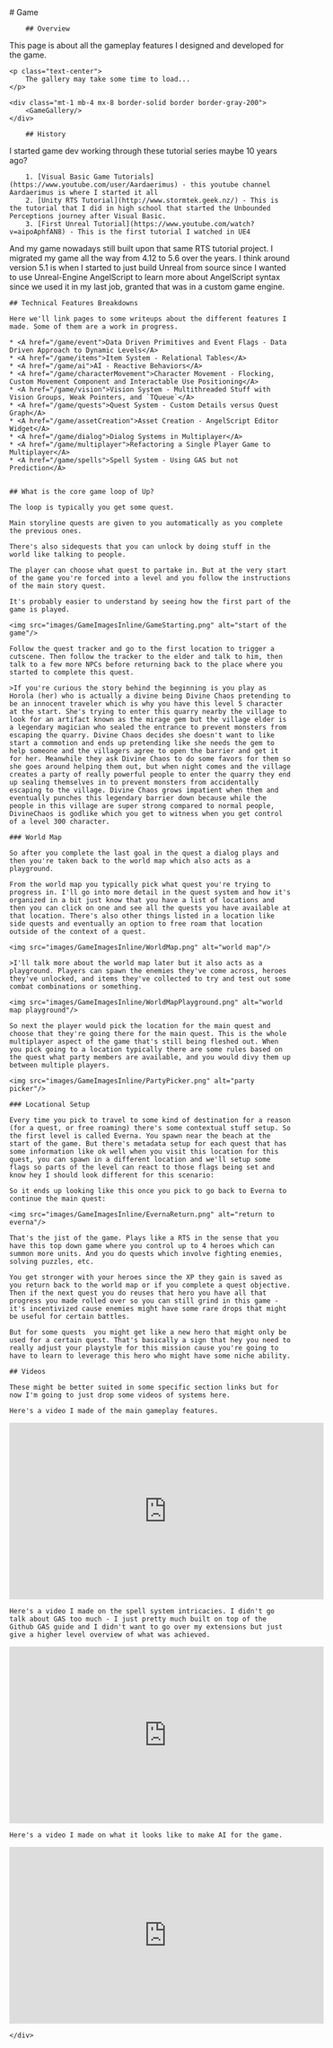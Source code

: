 
<main class="m-6">
    <div class="m-2 mdx-content">
        # Game
    
        ## Overview

This page is about all the gameplay features I designed and developed for the game.

    <p class="text-center">
        The gallery may take some time to load...
    </p>

    <div class="mt-1 mb-4 mx-8 border-solid border border-gray-200">
        <GameGallery/>
    </div>

        ## History

I started game dev working through these tutorial series maybe 10 years ago?

        1. [Visual Basic Game Tutorials](https://www.youtube.com/user/Aardaerimus) - this youtube channel Aardaerimus is where I started it all
        2. [Unity RTS Tutorial](http://www.stormtek.geek.nz/) - This is the tutorial that I did in high school that started the Unbounded Perceptions journey after Visual Basic.
        3. [First Unreal Tutorial](https://www.youtube.com/watch?v=aipoAphfAN8) - This is the first tutorial I watched in UE4

And my game nowadays still built upon that same RTS tutorial project. I migrated my game all the way from 4.12 to 5.6 over the years. I think around version 5.1 is when I started to just build Unreal from source since I wanted to use Unreal-Engine AngelScript to learn more about AngelScript syntax since we used it in my last job, granted that was in a custom game engine.

    ## Technical Features Breakdowns

    Here we'll link pages to some writeups about the different features I made. Some of them are a work in progress.

    * <A href="/game/event">Data Driven Primitives and Event Flags - Data Driven Approach to Dynamic Levels</A>
    * <A href="/game/items">Item System - Relational Tables</A>
    * <A href="/game/ai">AI - Reactive Behaviors</A>
    * <A href="/game/characterMovement">Character Movement - Flocking, Custom Movement Component and Interactable Use Positioning</A>
    * <A href="/game/vision">Vision System - Multithreaded Stuff with Vision Groups, Weak Pointers, and `TQueue`</A>
    * <A href="/game/quests">Quest System - Custom Details versus Quest Graph</A>
    * <A href="/game/assetCreation">Asset Creation - AngelScript Editor Widget</A>
    * <A href="/game/dialog">Dialog Systems in Multiplayer</A>
    * <A href="/game/multiplayer">Refactoring a Single Player Game to Multiplayer</A>
    * <A href="/game/spells">Spell System - Using GAS but not Prediction</A>
    

    ## What is the core game loop of Up?

    The loop is typically you get some quest.

    Main storyline quests are given to you automatically as you complete the previous ones.

    There's also sidequests that you can unlock by doing stuff in the world like talking to people.

    The player can choose what quest to partake in. But at the very start of the game you're forced into a level and you follow the instructions of the main story quest.

    It's probably easier to understand by seeing how the first part of the game is played.

    <img src="images/GameImagesInline/GameStarting.png" alt="start of the game"/>

    Follow the quest tracker and go to the first location to trigger a cutscene. Then follow the tracker to the elder and talk to him, then talk to a few more NPCs before returning back to the place where you started to complete this quest.

    >If you're curious the story behind the beginning is you play as Horola (her) who is actually a divine being Divine Chaos pretending to be an innocent traveler which is why you have this level 5 character at the start. She's trying to enter this quarry nearby the village to look for an artifact known as the mirage gem but the village elder is a legendary magician who sealed the entrance to prevent monsters from escaping the quarry. Divine Chaos decides she doesn't want to like start a commotion and ends up pretending like she needs the gem to help someone and the villagers agree to open the barrier and get it for her. Meanwhile they ask Divine Chaos to do some favors for them so she goes around helping them out, but when night comes and the village creates a party of really powerful people to enter the quarry they end up sealing themselves in to prevent monsters from accidentally escaping to the village. Divine Chaos grows impatient when them and eventually punches this legendary barrier down because while the people in this village are super strong compared to normal people, DivineChaos is godlike which you get to witness when you get control of a level 300 character.

    ### World Map

    So after you complete the last goal in the quest a dialog plays and then you're taken back to the world map which also acts as a playground.

    From the world map you typically pick what quest you're trying to progress in. I'll go into more detail in the quest system and how it's organized in a bit just know that you have a list of locations and then you can click on one and see all the quests you have available at that location. There's also other things listed in a location like side quests and eventually an option to free roam that location outside of the context of a quest.

    <img src="images/GameImagesInline/WorldMap.png" alt="world map"/>

    >I'll talk more about the world map later but it also acts as a playground. Players can spawn the enemies they've come across, heroes they've unlocked, and items they've collected to try and test out some combat combinations or something.

    <img src="images/GameImagesInline/WorldMapPlayground.png" alt="world map playground"/>

    So next the player would pick the location for the main quest and choose that they're going there for the main quest. This is the whole multiplayer aspect of the game that's still being fleshed out. When you pick going to a location typically there are some rules based on the quest what party members are available, and you would divy them up between multiple players.

    <img src="images/GameImagesInline/PartyPicker.png" alt="party picker"/>

    ### Locational Setup

    Every time you pick to travel to some kind of destination for a reason (for a quest, or free roaming) there's some contextual stuff setup. So the first level is called Everna. You spawn near the beach at the start of the game. But there's metadata setup for each quest that has some information like ok well when you visit this location for this quest, you can spawn in a different location and we'll setup some flags so parts of the level can react to those flags being set and know hey I should look different for this scenario:

    So it ends up looking like this once you pick to go back to Everna to continue the main quest:

    <img src="images/GameImagesInline/EvernaReturn.png" alt="return to everna"/>

    That's the jist of the game. Plays like a RTS in the sense that you have this top down game where you control up to 4 heroes which can summon more units. And you do quests which involve fighting enemies, solving puzzles, etc.

    You get stronger with your heroes since the XP they gain is saved as you return back to the world map or if you complete a quest objective. Then if the next quest you do reuses that hero you have all that progress you made rolled over so you can still grind in this game - it's incentivized cause enemies might have some rare drops that might be useful for certain battles.

    But for some quests  you might get like a new hero that might only be used for a certain quest. That's basically a sign that hey you need to really adjust your playstyle for this mission cause you're going to have to learn to leverage this hero who might have some niche ability.

    ## Videos

    These might be better suited in some specific section links but for now I'm going to just drop some videos of systems here.

    Here's a video I made of the main gameplay features.

<iframe
  width="560"
  height="315"
  src="https://www.youtube.com/embed/mkyvwwd0gbQ?si=PpTe-5lWkkV9c_H1"
  title="YouTube video player"
  frameborder="0"
  allow="accelerometer; autoplay; clipboard-write; encrypted-media; gyroscope; picture-in-picture; web-share"
  referrerpolicy="strict-origin-when-cross-origin"
  allowfullscreen
></iframe>

    Here's a video I made on the spell system intricacies. I didn't go talk about GAS too much - I just pretty much built on top of the Github GAS guide and I didn't want to go over my extensions but just give a higher level overview of what was achieved.

<iframe
  width="560"
  height="315"
  src="https://www.youtube.com/embed/wndKvjxAEjI?si=ehfc0m3hltuEMJck"
  title="YouTube video player"
  frameborder="0"
  allow="accelerometer; autoplay; clipboard-write; encrypted-media; gyroscope; picture-in-picture; web-share"
  referrerpolicy="strict-origin-when-cross-origin"
  allowfullscreen
></iframe>

    Here's a video I made on what it looks like to make AI for the game.

<iframe
  width="560"
  height="315"
  src="https://www.youtube.com/embed/Mau5OGr4ra4?si=ypiAkJmFMqhBxDCT"
  title="YouTube video player"
  frameborder="0"
  allow="accelerometer; autoplay; clipboard-write; encrypted-media; gyroscope; picture-in-picture; web-share"
  referrerpolicy="strict-origin-when-cross-origin"
  allowfullscreen
></iframe>

    </div>

</main>
